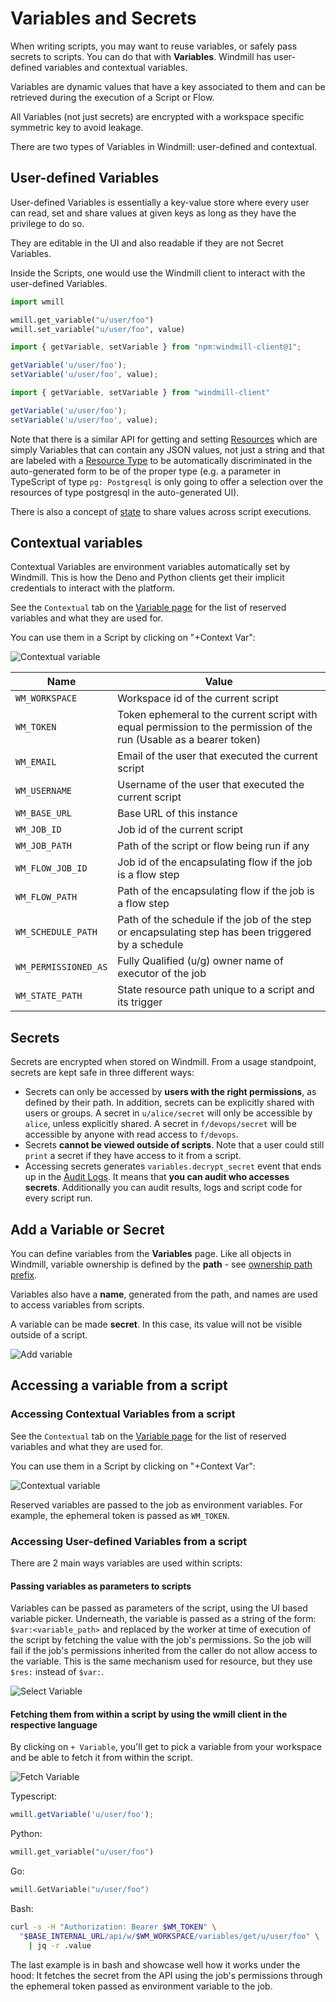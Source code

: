 
# Variables and Secrets

When writing scripts, you may want to reuse variables, or safely pass secrets to
scripts. You can do that with **Variables**. Windmill has user-defined variables
and contextual variables.

Variables are dynamic values that have a key associated to them and can be retrieved during the execution of a Script or Flow.

All Variables (not just secrets) are encrypted with a workspace specific symmetric key to avoid leakage.

There are two types of Variables in Windmill: user-defined and contextual.

## User-defined Variables

User-defined Variables is essentially a key-value store where every user can
read, set and share values at given keys as long as they have the privilege to
do so.

They are editable in the UI and also readable if they are not
Secret Variables.

Inside the Scripts, one would use the Windmill client to interact with the
user-defined Variables.

<Tabs className="unique-tabs">
<TabItem value="python" label="Python" attributes={{className: "text-xs p-4 !mt-0 !ml-0"}}>

```python
import wmill

wmill.get_variable("u/user/foo")
wmill.set_variable("u/user/foo", value)
```

</TabItem>
<TabItem value="deno" label="TypeScript (Deno)" attributes={{className: "text-xs p-4 !mt-0 !ml-0"}}>

```ts
import { getVariable, setVariable } from "npm:windmill-client@1";

getVariable('u/user/foo');
setVariable('u/user/foo', value);
```

</TabItem>
<TabItem value="bun" label="TypeScript (Bun)" attributes={{className: "text-xs p-4 !mt-0 !ml-0"}}>

```ts
import { getVariable, setVariable } from "windmill-client"

getVariable('u/user/foo');
setVariable('u/user/foo', value);
```

</TabItem>
</Tabs>


Note that there is a similar API for getting and setting [Resources](../3_resources_and_types/index.mdx)
which are simply Variables that can contain any JSON values, not just a string
and that are labeled with a [Resource Type](../3_resources_and_types/index.mdx#create-a-resource-type) to be automatically
discriminated in the auto-generated form to be of the proper type (e.g. a
parameter in TypeScript of type `pg: Postgresql` is only going to
offer a selection over the resources of type postgresql in the auto-generated UI).

There is also a concept of [state](..//3_resources_and_types/index.mdx#state) to share values
across script executions.

## Contextual variables

Contextual Variables are environment variables automatically set by Windmill. This is how the Deno and Python clients get their implicit
credentials to interact with the platform.

See the `Contextual` tab on the <a href="https://app.windmill.dev/variables" rel="nofollow">Variable page</a> for the list of reserved variables and what they are used for.

You can use them in a Script by clicking on "+Context Var":

![Contextual variable](./context_variables.png.webp)

| Name                 | Value                                                                                                               |
| -------------------- | ------------------------------------------------------------------------------------------------------------------- |
| `WM_WORKSPACE`       | Workspace id of the current script                                                                                  |
| `WM_TOKEN`           | Token ephemeral to the current script with equal permission to the permission of the run (Usable as a bearer token) |
| `WM_EMAIL`           | Email of the user that executed the current script                                                                  |
| `WM_USERNAME`        | Username of the user that executed the current script                                                               |
| `WM_BASE_URL`        | Base URL of this instance                                                                                           |
| `WM_JOB_ID`          | Job id of the current script                                                                                        |
| `WM_JOB_PATH`        | Path of the script or flow being run if any                                                                         |
| `WM_FLOW_JOB_ID`     | Job id of the encapsulating flow if the job is a flow step                                                          |
| `WM_FLOW_PATH`       | Path of the encapsulating flow if the job is a flow step                                                            |
| `WM_SCHEDULE_PATH`   | Path of the schedule if the job of the step or encapsulating step has been triggered by a schedule                  |
| `WM_PERMISSIONED_AS` | Fully Qualified (u/g) owner name of executor of the job                                                             |
| `WM_STATE_PATH`      | State resource path unique to a script and its trigger                                                              |

## Secrets

Secrets are encrypted when stored on Windmill. From a usage standpoint, secrets
are kept safe in three different ways:

- Secrets can only be accessed by **users with the right permissions**, as defined
  by their path. In addition, secrets can be explicitly shared with users or
  groups. A secret in `u/alice/secret` will only be accessible by `alice`,
  unless explicitly shared. A secret in `f/devops/secret` will be accessible by anyone with read access to `f/devops`.
- Secrets **cannot be viewed outside of scripts**. Note that a user could still
  `print` a secret if they have access to it from a script.
- Accessing secrets generates `variables.decrypt_secret` event that ends up in
  the <a href="https://app.windmill.dev/audit_logs" rel="nofollow">Audit Logs</a>. It means that **you can audit who accesses secrets**. Additionally you can audit results, logs and
  script code for every script run.

## Add a Variable or Secret

You can define variables from the **Variables** page. Like all objects in
Windmill, variable ownership is defined by the **path** - see
[ownership path prefix](../16_roles_and_permissions/index.mdx).

Variables also have a **name**, generated from the path, and names are used to
access variables from scripts.

A variable can be made **secret**. In this case, its value will not be visible outside of a script.

![Add variable](./add_variable.png.webp)

## Accessing a variable from a script

<div class="grid grid-cols-2 gap-6 mb-4">
	<DocCard
		title="Add Resources and Variables to Code Editor"
		description="You can directly access Variables and Resources from the Code Editor."
		href="/docs/code_editor/add_variables_resources"
	/>
</div>

### Accessing Contextual Variables from a script

See the `Contextual` tab on the <a href="https://app.windmill.dev/variables" rel="nofollow">Variable page</a> for the list of reserved variables and what they are used for.

You can use them in a Script by clicking on "+Context Var":

![Contextual variable](../2_variables_and_secrets/context_variables.png.webp)

Reserved variables are passed to the job as environment variables. For example, the ephemeral token is passed as `WM_TOKEN`.

### Accessing User-defined Variables from a script

There are 2 main ways variables are used within scripts:

#### Passing variables as parameters to scripts

Variables can be passed as parameters of the script, using the UI based variable picker. Underneath, the variable is passed as a string of the form: `$var:<variable_path>` and replaced by the worker at time of execution of the script by fetching the value with the job's permissions. So the job will fail if the job's permissions inherited from the caller do not allow access to the variable. This is the same mechanism used for resource, but they use `$res:` instead of `$var:`.

![Select Variable](./select_variable.png.webp)

#### Fetching them from within a script by using the wmill client in the respective language

By clicking on `+ Variable`, you'll get to pick a variable from your workspace and be able to fetch it from within the script.

![Fetch Variable](./fetch_variable.png.webp)

Typescript:

```typescript
wmill.getVariable('u/user/foo');
```

Python:

```python
wmill.get_variable("u/user/foo")
```

Go:

```go
wmill.GetVariable("u/user/foo")
```

Bash:

```bash
curl -s -H "Authorization: Bearer $WM_TOKEN" \
  "$BASE_INTERNAL_URL/api/w/$WM_WORKSPACE/variables/get/u/user/foo" \
    | jq -r .value
```

The last example is in bash and showcase well how it works under the hood: It fetches the secret from the API using the job's permissions through the ephemeral token passed as environment variable to the job.
